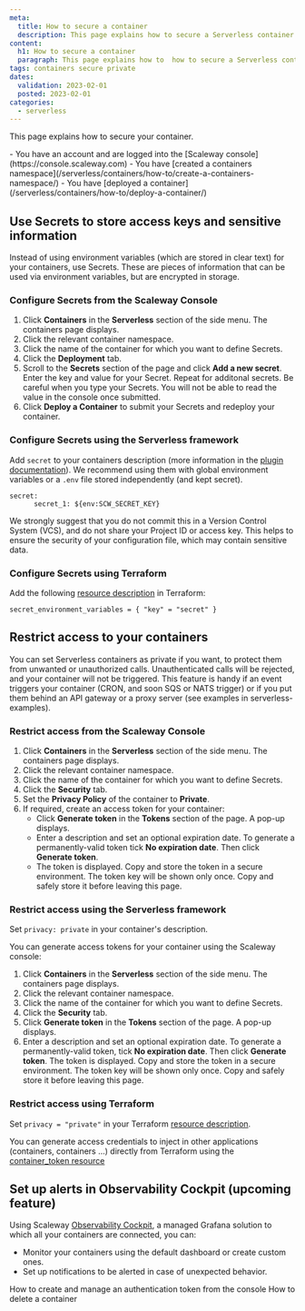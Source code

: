 ```yaml
---
meta:
  title: How to secure a container
  description: This page explains how to secure a Serverless container
content:
  h1: How to secure a container
  paragraph: This page explains how to  how to secure a Serverless container
tags: containers secure private
dates:
  validation: 2023-02-01
  posted: 2023-02-01
categories:
  - serverless
---
```


This page explains how to secure your container.

<Macro id="iam-requirements" />

<Message type="requirement">
  - You have an account and are logged into the [Scaleway console](https://console.scaleway.com)
  - You have [created a containers namespace](/serverless/containers/how-to/create-a-containers-namespace/)
  - You have [deployed a container](/serverless/containers/how-to/deploy-a-container/)
</Message>

## Use Secrets to store access keys and sensitive information

Instead of using environment variables (which are stored in clear text) for your containers, use Secrets. These are pieces of information that can be used via environment variables, but are encrypted in storage. 

### Configure Secrets from the Scaleway Console

1. Click **Containers** in the **Serverless** section of the side menu. The containers page displays.
2. Click the relevant container namespace. 
3. Click the name of the container for which you want to define Secrets.
4. Click the **Deployment** tab.
5. Scroll to the **Secrets** section of the page and click **Add a new secret**. Enter the key and value for your Secret. Repeat for additonal secrets.
    <Message type="important">
        Be careful when you type your Secrets. You will not be able to read the value in the console once submitted.
    </Message>
6. Click **Deploy a Container** to submit your Secrets and redeploy your container. 

### Configure Secrets using the Serverless framework

Add `secret` to your containers description (more information in the [plugin documentation](https://github.com/scaleway/serverless-scaleway-functions#security-and-secret-management)).
We recommend using them with global environment variables or a `.env` file stored independently (and kept secret).

``` 
secret:
      secret_1: ${env:SCW_SECRET_KEY} 
```
<Message type="important">
    We strongly suggest that you do not commit this in a Version Control System (VCS), and do not share your Project ID or access key. This helps to ensure the security of your configuration file, which may contain sensitive data.
</Message>

### Configure Secrets using Terraform

Add the following [resource description](https://registry.terraform.io/providers/scaleway/scaleway/latest/docs/resources/container) in Terraform:

```
secret_environment_variables = { "key" = "secret" }
```

## Restrict access to your containers

You can set Serverless containers as private if you want, to protect them from unwanted or unauthorized calls. 
Unauthenticated calls will be rejected, and your container will not be triggered. This feature is handy if an event triggers your container (CRON, and soon SQS or NATS trigger) or if you put them behind an API gateway or a proxy server (see examples in serverless-examples).

### Restrict access from the Scaleway Console

1. Click **Containers** in the **Serverless** section of the side menu. The containers page displays.
2. Click the relevant container namespace. 
3. Click the name of the container for which you want to define Secrets.
4. Click the **Security** tab.
5. Set the **Privacy Policy** of the container to **Private**. 
6. If required, create an access token for your container:
    * Click **Generate token** in the **Tokens** section of the page. A pop-up displays.
    * Enter a description and set an optional expiration date. To generate a permanently-valid token tick **No expiration date**. Then click **Generate token**.
    * The token is displayed. Copy and store the token in a secure environment.
        <Message type="important">
            The token key will be shown only once. Copy and safely store it before leaving this page.
        </Message>

### Restrict access using the Serverless framework

Set `privacy: private` in your container's description.

You can generate access tokens for your container using the Scaleway console: 

1. Click **Containers** in the **Serverless** section of the side menu. The containers page displays.
2. Click the relevant container namespace. 
3. Click the name of the container for which you want to define Secrets.
4. Click the **Security** tab.
5. Click **Generate token** in the **Tokens** section of the page. A pop-up displays.
6. Enter a description and set an optional expiration date. To generate a permanently-valid token, tick **No expiration date**. Then click **Generate token**.
    The token is displayed. Copy and store the token in a secure environment.
    <Message type="important">
        The token key will be shown only once. Copy and safely store it before leaving this page.
    </Message>

### Restrict access using Terraform

Set `privacy = "private"` in your Terraform [resource description](https://registry.terraform.io/providers/scaleway/scaleway/latest/docs/resources/container).

You can generate access credentials to inject in other applications (containers, containers ...) directly from Terraform using the [container_token resource](https://registry.terraform.io/providers/scaleway/scaleway/latest/docs/resources/container_token)

## Set up alerts in Observability Cockpit (upcoming feature)

Using Scaleway [Observability Cockpit](https://www.scaleway.com/en/docs/observability/cockpit/quickstart/), a managed Grafana solution to which all your containers are connected, you can:
* Monitor your containers using the default dashboard or create custom ones.
* Set up notifications to be alerted in case of unexpected behavior.

<Navigation title="See Also">
  <PreviousButton to="/serverless/containers/how-to/create-auth-token-from-console/">How to create and manage an authentication token from the console</PreviousButton>
  <NextButton to="/serverless/containers/how-to/delete-a-container/">How to delete a container</NextButton>
</Navigation>